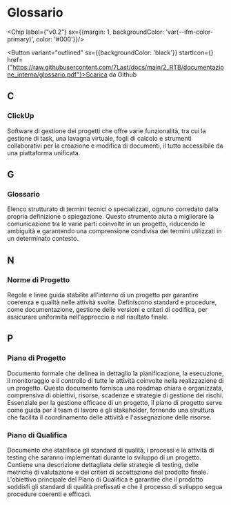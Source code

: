 

# Glossario

<Chip label={"v0.2"} sx={{margin: 1, backgroundColor: 'var(--ifm-color-primary)', color: '#000'}}/>

<Button variant="outlined" sx={{backgroundColor: 'black'}} startIcon={<GithubIcon />} href={"https://raw.githubusercontent.com/7Last/docs/main/2_RTB/documentazione_interna/glossario.pdf"}>Scarica da Github</Button>

## C

### ClickUp

Software di gestione dei progetti che offre varie funzionalità, tra cui la gestione di task, una lavagna virtuale, fogli di calcolo e strumenti collaborativi per la creazione e modifica di documenti, il tutto accessibile da una piattaforma unificata.

## G

### Glossario

Elenco strutturato di termini tecnici o specializzati, ognuno corredato dalla propria definizione o spiegazione. Questo strumento aiuta a migliorare la comunicazione tra le varie parti coinvolte in un progetto, riducendo le ambiguità e garantendo una comprensione condivisa dei termini utilizzati in un determinato contesto.

## N

### Norme di Progetto

Regole e linee guida stabilite all'interno di un progetto per garantire coerenza e qualità nelle attività svolte. Definiscono standard e procedure, come documentazione, gestione delle versioni e criteri di codifica, per assicurare uniformità nell'approccio e nel risultato finale.

## P

### Piano di Progetto

Documento formale che delinea in dettaglio la pianificazione, la esecuzione, il monitoraggio e il controllo di tutte le attività coinvolte nella realizzazione di un progetto. Questo documento fornisca una roadmap chiara e organizzata, comprensiva di obiettivi, risorse, scadenze e strategie di gestione dei rischi. Essenziale per la gestione efficace di un progetto, il piano di progetto serve come guida per il team di lavoro e gli stakeholder, fornendo una struttura che facilita il coordinamento delle attivitå e l'assegnazione delle risorse.

### Piano di Qualifica

Documento che stabilisce gli standard di qualità, i processi e le attività di testing che saranno implementati durante lo sviluppo di un progetto. Contiene una descrizione dettagliata delle strategie di testing, delle metriche di valutazione e dei criteri di accettazione del prodotto finale. L'obiettivo principale del Piano di Qualifica è garantire che il prodotto soddisfi gli standard di qualità prefissati e che il processo di sviluppo segua procedure coerenti e efficaci.

